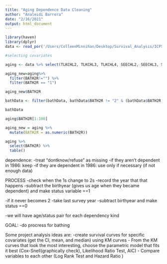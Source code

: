 ```yaml
---
title: "Aging Dependence Data Cleaning"
author: "Analeidi Barrera"
date: "2/16/2021"
output: html_document
---
```


```r
library(haven)
library(dplyr)
data <- read_por('/Users/ColleenMinnihan/Desktop/Survival_Analysis/ICPSR_08719/DS0001/08719-0001-Data.por')
```


```r
#selecting covariates

aging <- data %>% select(TLKCHL2, TLKCHL3, TLKCHL4, SEECHL2, SEECHL3, SEECHL4, MLCHL2R, MLCHL3R, MLCHL4R, CHLTME2R, CHLTME3R, CHLTME4R, WKSWORK2, WKSWORK3, WKSWORK4, MARSTAT2, MARSTAT3, MARSTAT4, DIFDRES2,DIFDRES3, DIFDRES4, BATH2R, BATH3R, BATH4R, TOILET2R, TOILET3R, TOILET4R, EAT2R, EAT3R, EAT4R, DIFPREP2, DIFPREP3, DIFPREP4, GET2R, GET3R, GET4R, DIFLTHW2, DIFLTHW3,  DIFLTHW4, DIFHSWK2, DIFHSWK3 , DIFHSWK4 , DIFTEL2 , DIFTEL3 , DIFTEL4,DIFMNY2, DIFMNY3, DIFMNY4, DIFSHOP2, DIFSHOP3, DIFSHOP4, DIFOUT2, DIFOUT3, DIFOUT4, DIFWALK2, DIFWALK3, DIFWALK4, BIRTHYR, RACER, SEX)

aging_new=aging%>%
  filter(BATH2R!="") %>%
  filter(BATH2R == "1")

aging_new$BATH2R

bathData <- filter(bathData, bathData$BATH2R != "2" & (bathData$BATH2R != "" | bathData$BATH3R != "" | bathData$BATH4R != "") & (bathData$BATH2R != "3" & bathData$BATH3R != "3" & bathData$BATH4R != "3") & !(bathData$BATH3R == "2" & bathData$BATH4R == "1"))

bathData

aging$BATH2R[1:100]

aging_new = aging %>%
  mutate(BATH2R = as.numeric(BATH2R))

aging %>%
  select(BATH2R) %>%
  table()
```

dependence:
-treat "dontknow/refuse" as missing
-if they aren't dependent in 1986: keep
-if they are dependent in 1986: use only if necessary (if not enough data)

PROCESS
-check when the 1s change to 2s
-record the year that that happens
-subtract the birthyear (gives us age when they became dependent) and make status variable ==1

-if it never becomes 2
-take last survey year
-subtract birthyear and make status ==0

-we will have age/status pair for each dependency kind

GOAL:
-do procress for bathing


Some project analysis ideas are:
-create survival curves for specific covariates (get the CI, mean, and median) using KM curves
- From the KM curves that look the most interesting, choose the parametric model that fits it best (Cox-Snell(graphically check), Likelihood Ratio Test, AIC)
- Compare variables to each other (Log Rank Test and Hazard Ratio )

